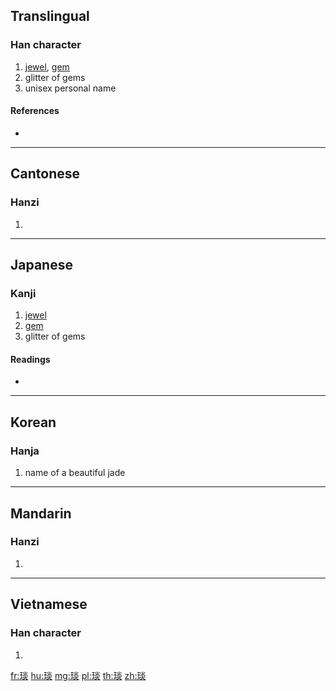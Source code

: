 {{character info/new}}
==Translingual==

===Han character===
{{Han char|rn=96|rad=玉|as=08|sn=12|four=19189|canj=MGFF|ids=⿰𤣩炎}}

# [[jewel]], [[gem]]
# glitter of gems
# unisex personal name

====References====
* {{Han ref|kx=0735.060|dkj=21073|dj=1147.040|hdz=21123.080|uh=7430|ud=29744|bh=DA7C|bd=55932}}

----

==Cantonese==

===Hanzi===
{{yue-hanzi|jyut=|y=yim5}}

# {{defn|lang=yue|sort=玉08}}

----

==Japanese==

===Kanji===
{{ja-kanji|grade=|rs=玉08}}

# [[jewel]]
# [[gem]]
# glitter of gems

====Readings====
* {{ja-readings|on=[[えん]] (en)|kun=|nanori=}}

----

==Korean==

===Hanja===
{{ko-hanja|hangeul=염|eumhun=|rv=yeom|mr=yŏm|y=yem}}

# name of a beautiful jade

----

==Mandarin==

===Hanzi===
{{cmn-hanzi|pin=[[yǎn]] ([[yan3]])|wg=yen<sup>3</sup>}}

# {{defn|lang=cmn|sort=玉08}}

----

==Vietnamese==

===Han character===
{{vi-hantu|[[diễm]], [[dặm]]|rs=玉08}}

# {{defn|lang=vi|sort=玉08}}

[[fr:琰]]
[[hu:琰]]
[[mg:琰]]
[[pl:琰]]
[[th:琰]]
[[zh:琰]]